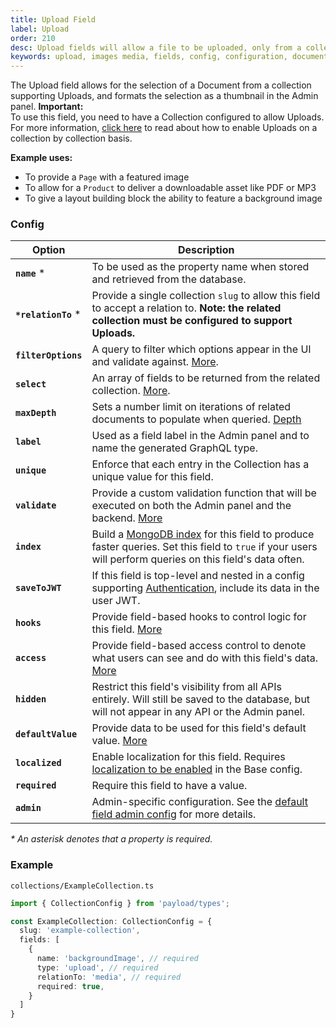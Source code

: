 ```yaml
---
title: Upload Field
label: Upload
order: 210
desc: Upload fields will allow a file to be uploaded, only from a collection supporting Uploads. Learn how to use Upload fields, see examples and options.
keywords: upload, images media, fields, config, configuration, documentation, Content Management System, cms, headless, javascript, node, react, express
---
```


<Banner >
  The Upload field allows for the selection of a Document from a collection supporting Uploads, and formats the selection as a thumbnail in the Admin panel.
</Banner>

<Banner type="warning">
  <strong>Important:</strong><br/>
  To use this field, you need to have a Collection configured to allow Uploads. For more information, <a href="/docs/upload/overview">click here</a> to read about how to enable Uploads on a collection by collection basis.
</Banner>

**Example uses:**

- To provide a `Page` with a featured image
- To allow for a `Product` to deliver a downloadable asset like PDF or MP3
- To give a layout building block the ability to feature a background image

### Config

| Option           | Description |
| ---------------- | ----------- |
| **`name`** *         | To be used as the property name when stored and retrieved from the database.  |
| **`*relationTo`** *  | Provide a single collection `slug` to allow this field to accept a relation to. <strong>Note: the related collection must be configured to support Uploads.</strong> |
| **`filterOptions`**  | A query to filter which options appear in the UI and validate against. [More](#filtering-relationship-options). |
| **`select`**         | An array of fields to be returned from the related collection. [More](#selecting-fields). |
| **`maxDepth`**       | Sets a number limit on iterations of related documents to populate when queried. [Depth](/docs/getting-started/concepts#depth) |
| **`label`**          | Used as a field label in the Admin panel and to name the generated GraphQL type. |
| **`unique`**         | Enforce that each entry in the Collection has a unique value for this field. |
| **`validate`**       | Provide a custom validation function that will be executed on both the Admin panel and the backend. [More](/docs/fields/overview#validation) |
| **`index`**          | Build a [MongoDB index](https://docs.mongodb.com/manual/indexes/) for this field to produce faster queries. Set this field to `true` if your users will perform queries on this field's data often. |
| **`saveToJWT`**      | If this field is top-level and nested in a config supporting [Authentication](/docs/authentication/config), include its data in the user JWT. |
| **`hooks`**          | Provide field-based hooks to control logic for this field. [More](/docs/fields/overview#field-level-hooks) |
| **`access`**         | Provide field-based access control to denote what users can see and do with this field's data. [More](/docs/fields/overview#field-level-access-control) |
| **`hidden`**         | Restrict this field's visibility from all APIs entirely. Will still be saved to the database, but will not appear in any API or the Admin panel. |
| **`defaultValue`**   | Provide data to be used for this field's default value. [More](/docs/fields/overview#default-values) |
| **`localized`**      | Enable localization for this field. Requires [localization to be enabled](/docs/configuration/localization) in the Base config. |
| **`required`**       | Require this field to have a value. |
| **`admin`**          | Admin-specific configuration. See the [default field admin config](/docs/fields/overview#admin-config) for more details. |

*\* An asterisk denotes that a property is required.*

### Example

`collections/ExampleCollection.ts`
```ts
import { CollectionConfig } from 'payload/types';

const ExampleCollection: CollectionConfig = {
  slug: 'example-collection',
  fields: [
    {
      name: 'backgroundImage', // required
      type: 'upload', // required
      relationTo: 'media', // required
      required: true,
    }
  ]
}

```
